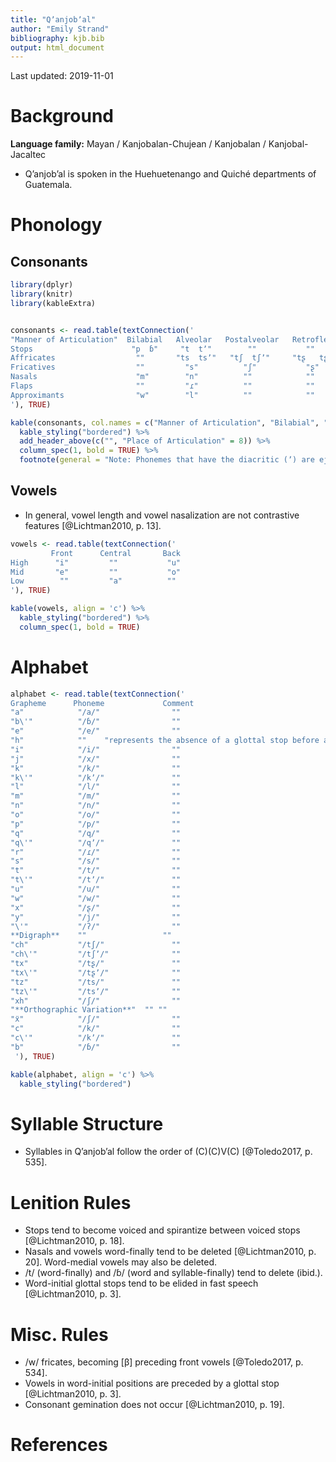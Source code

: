 ```yaml
---
title: "Qʼanjobʼal"
author: "Emily Strand"
bibliography: kjb.bib
output: html_document
---
```


Last updated: 2019-11-01

# Background

**Language family:** Mayan / Kanjobalan-Chujean / Kanjobalan / Kanjobal-Jacaltec

* Qʼanjobʼal is spoken in the Huehuetenango and Quiché departments of Guatemala.

# Phonology

## Consonants

```r

library(dplyr)
library(knitr)
library(kableExtra)


consonants <- read.table(textConnection('
"Manner of Articulation"  Bilabial   Alveolar   Postalveolar   Retroflex  Palatal   Velar     Uvular   Glottal
Stops                      "p  ɓ"     "t  tʼ"        ""           ""        ""      "k  kʼ"   "q  qʼ"    "ʔ"
Affricates                  ""       "ts  tsʼ"   "tʃ  tʃʼ"     "tʂ   tʂʼ"   ""        ""        ""       ""
Fricatives                  ""         "s"          "ʃ"           "ʂ"       ""        "x"       ""       ""
Nasals                      "m"        "n"          ""            ""        ""        ""        ""       ""
Flaps                       ""         "ɾ"          ""            ""        ""        ""        ""       ""
Approximants                "w"        "l"          ""            ""        "j"       ""        ""       ""
'), TRUE)

kable(consonants, col.names = c("Manner of Articulation", "Bilabial", "Alveolar", "Postalveolar", "Retroflex", "Palatal", "Velar", "Uvular", "Glottal"), align = 'c') %>%
  kable_styling("bordered") %>%
  add_header_above(c("", "Place of Articulation" = 8)) %>%
  column_spec(1, bold = TRUE) %>%
  footnote(general = "Note: Phonemes that have the diacritic (ʼ) are ejectives. The bilabial stop on the right is an implosive.", general_title = "")
```

## Vowels

* In general, vowel length and vowel nasalization are not contrastive features [@Lichtman2010, p. 13].

```r

vowels <- read.table(textConnection('
         Front      Central       Back
High      "i"         ""           "u"
Mid       "e"         ""           "o"
Low        ""         "a"          ""
'), TRUE)

kable(vowels, align = 'c') %>%
  kable_styling("bordered") %>%
  column_spec(1, bold = TRUE)
```   

# Alphabet

```r

alphabet <- read.table(textConnection('
Grapheme      Phoneme             Comment
"a"            "/a/"                ""
"b\'"          "/ɓ/"                ""
"e"            "/e/"                ""
"h"            ""    "represents the absence of a glottal stop before a vowel word-initially [@Lichtman2010, p. 3]"
"i"            "/i/"                ""
"j"            "/x/"                ""
"k"            "/k/"                ""
"k\'"          "/kʼ/"               ""
"l"            "/l/"                ""
"m"            "/m/"                ""
"n"            "/n/"                ""
"o"            "/o/"                ""
"p"            "/p/"                ""
"q"            "/q/"                ""
"q\'"          "/qʼ/"               ""
"r"            "/ɾ/"                ""
"s"            "/s/"                ""
"t"            "/t/"                ""
"t\'"          "/tʼ/"               ""
"u"            "/u/"                ""
"w"            "/w/"                ""
"x"            "/ʂ/"                ""
"y"            "/j/"                ""
"\'"           "/ʔ/"                ""
**Digraph**    ""                 ""
"ch"           "/tʃ/"               ""
"ch\'"         "/tʃʼ/"              ""
"tx"           "/tʂ/"               ""
"tx\'"         "/tʂʼ/"              ""
"tz"           "/ts/"               ""
"tz\'"         "/tsʼ/"              ""
"xh"           "/ʃ/"                ""
"**Orthographic Variation**"  "" ""
"ẍ"            "/ʃ/"                ""
"c"            "/k/"                ""
"c\'"          "/kʼ/"               ""
"b"            "/ɓ/"                ""
 '), TRUE)

kable(alphabet, align = 'c') %>%
  kable_styling("bordered")
```

# Syllable Structure

* Syllables in Qʼanjobʼal follow the order of (C)(C)V(C) [@Toledo2017, p. 535].

# Lenition Rules

* Stops tend to become voiced and spirantize between voiced stops [@Lichtman2010, p. 18].
* Nasals and vowels word-finally tend to be deleted [@Lichtman2010, p. 20]. Word-medial vowels may also be deleted.
* /t/ (word-finally) and /ɓ/ (word and syllable-finally) tend to delete (ibid.).
* Word-initial glottal stops tend to be elided in fast speech [@Lichtman2010, p. 3].

# Misc. Rules

* /w/ fricates, becoming [β] preceding front vowels [@Toledo2017, p. 534].
* Vowels in word-initial positions are preceded by a glottal stop [@Lichtman2010, p. 3].
* Consonant gemination does not occur [@Lichtman2010, p. 19].

# References
